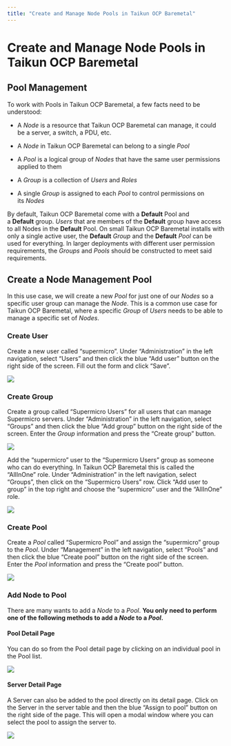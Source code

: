 ```yaml
---
title: "Create and Manage Node Pools in Taikun OCP Baremetal"
---
```


# Create and Manage Node Pools in Taikun OCP Baremetal

## Pool Management

To work with Pools in Taikun OCP Baremetal, a few facts need to be understood:

* A *Node* is a resource that Taikun OCP Baremetal can manage, it could be a server, a switch, a PDU, etc.

* A *Node* in Taikun OCP Baremetal can belong to a single *Pool*

* A *Pool* is a logical group of *Nodes* that have the same user permissions applied to them

* A *Group* is a collection of *Users* and *Roles*

* A single *Group* is assigned to each *Pool* to control permissions on its *Nodes*

By default, Taikun OCP Baremetal come with a **Default** Pool and a **Default** group. *Users* that are members of the **Default** group have access to all Nodes in the **Default** Pool. On small Taikun OCP Baremetal installs with only a single active user, the **Default** *Group* and the **Default** *Pool* can be used for everything. In larger deployments with different user permission requirements, the *Groups* and *Pools* should be constructed to meet said requirements.

## Create a Node Management Pool

In this use case, we will create a new *Pool* for just one of our *Nodes* so a specific user group can manage the *Node*. This is a common use case for Taikun OCP Baremetal, where a specific *Group* of *Users* needs to be able to manage a specific set of *Nodes*.

### Create User

Create a new user called “supermicro”. Under “Administration” in the left navigation, select “Users” and then click the blue “Add user” button on the right side of the screen. Fill out the form and click “Save”.

![](https://support.metify.io/uploads/default/original/1X/101a369f4d469e948038e00483503035722218a2.gif)

### Create Group

Create a group called “Supermicro Users” for all users that can manage Supermicro servers. Under “Administration” in the left navigation, select “Groups” and then click the blue “Add group” button on the right side of the screen. Enter the *Group* information and press the “Create group” button.

![](https://support.metify.io/uploads/default/original/1X/889d1cc471555c49caf92f2d6d3dabb2d3d4dce2.gif)

Add the “supermicro” user to the “Supermicro Users” group as someone who can do everything. In Taikun OCP Baremetal this is called the “AllInOne” role. Under “Administration” in the left navigation, select “Groups”,
then click on the “Supermicro Users” row. Click “Add user to group” in the top right and choose the “supermicro” user and the “AllInOne” role.

![](https://support.metify.io/uploads/default/original/1X/172e9335c6397e3534fa82cf3ca7884831fe93a2.gif)

### Create Pool

Create a *Pool* called “Supermicro Pool” and assign the “supermicro” group to the *Pool*. Under “Management” in the left navigation, select “Pools” and then click the blue “Create pool” button on the right side of the screen. Enter the *Pool* information and press the “Create pool” button.

![](https://support.metify.io/uploads/default/original/1X/c383b44516c10e80f04621ced565b15f5908833b.gif)

### Add Node to Pool

There are many wants to add a *Node* to a *Pool*. **You only need to perform one of the following methods to add a *Node* to a *Pool*.**

#### Pool Detail Page

You can do so from the Pool detail page by clicking on an individual pool in the Pool list.

![](https://support.metify.io/uploads/default/original/1X/3da4a085d3d1d992e7c37b5590f65a0a1d5c0e5f.gif)

#### Server Detail Page

A Server can also be added to the pool directly on its detail page. Click on the Server in the server table and then the blue “Assign to pool” button on the right side of the page. This will open a modal window where you can select the pool to assign the server to.

![](https://support.metify.io/uploads/default/original/1X/6616960c09f97a0be5c061613a958c895e7e40d4.gif)